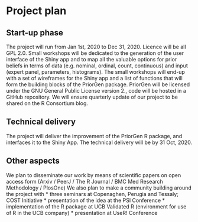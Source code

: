 # Project plan

## Start-up phase

The project will run from Jan 1st, 2020 to Dec 31, 2020. Licence will be all GPL 2.0.
Small workshops will be dedicated to the generation of the user interface of the Shiny app and to map all the valuable options for prior beliefs in terms of data (e.g. nominal, ordinal, count, continuous) and input (expert panel, parameters, histograms).
The small workshops will end-up with a set of wireframes for the Shiny app and a list of functions that will form the building blocks of the PriorGen package.
PriorGen will be licensed under the GNU General Public License version 2., code will be hosted in a GitHub repository. We will ensure quarterly update of our project to be shared on the R Consortium blog.



## Technical delivery

The project will deliver the improvement of the PriorGen R package, and interfaces it to the Shiny App. The technical delivery will be by 31 Oct, 2020.


## Other aspects

We plan to disseminate our work by means of scientific papers on open access form (Arxiv / PeerJ / The R Journal / BMC Med Research Methodology / PlosOne)
We also plan to make a	community building around the project with 
* three seminars at Copenaghen, Perugia and Tessaly; COST Initiative
* presentation of the idea at the PSI Conference 
* implementation of the R package at UCB Validated R (environment for use of R in the UCB company)
* presentation at UseR! Conference

